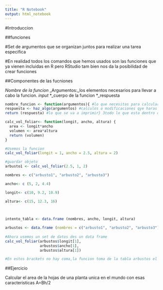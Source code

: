 ```yaml
---
title: "R Notebook"
output: html_notebook
---
```


#Introduccion

##funciones

#Set de argumentos que se organizan juntos para realizar una tarea especifica

#En realidad todos los comandos que hemos usados son las funciones que ya vienen incluidas en R pero RStudio tam bien nos da la posibilidad de crear funciones 

##Componentes de las fucniones

*_Nombre de la funcion_
*_Argumentos:_los elementos necesarios para llevar a cabo la funcion. _input_
*_cuerpo de la funcion 
*_respuesta

```r
nombre_funcion <- function(argumentos){ #lo que necesitas para calcular la funcion
respuesta <- haz_algo(argumentos) #calculos o modificaciones qye haras con los argumentos
return (respuesta) #lo que se va a imprimir} 3todo lo que esta dentro de corchetes e sla funcion

calc_vol_foliar<- function(longit, ancho, altura) {
  area <- longit*ancho
  volumen <- area*altura
  return (volumen)
}

#Usemos la funcion
calc_vol_foliar(longit = 1, ancho = 2.5, altura = 2)

#guardar objeto
arbusto1 <- calc_vol_foliar(2.5, 1, 2)

nombres <- c("arbusto1", "arbusto2", "arbusto3")

ancho<- c (5, 2, 4.4)

longit<- c(10, 9.2, 10.9)

altura<- c(15, 12.3, 16)    
  
  

intento_tabla <- data.frame (nombres, ancho, longit, altura)

arbustos <- data.frame (nombres = c("arbusto1", "arbusto2", "arbusto3"), ancho=c (5, 2, 4.4), longit= c(10, 9.2, 10.9), altura= c(15, 12.3, 16))
                  
#Ahora usemos un set de datos des un data frame
calc_vol_foliar(arbustos$longit[1],
                arbustos$ancho[1],
                arbustos$altura[1])

#En estos brackets no hay coma,la funcion toma de la tabla arbustos el valor de longitud y los demas parametros

```

##Ejercicio
 
Calcular el area de la hojas de una planta unica en el mundo con esas caracteristicas A=Bh/2